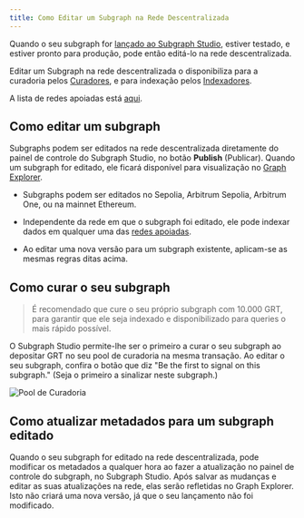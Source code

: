 ```yaml
---
title: Como Editar um Subgraph na Rede Descentralizada
---
```


Quando o seu subgraph for [lançado ao Subgraph Studio](/deploying/deploying-a-subgraph-to-studio), estiver testado, e estiver pronto para produção, pode então editá-lo na rede descentralizada.

Editar um Subgraph na rede descentralizada o disponibiliza para a curadoria pelos [Curadores](/network/curating), e para indexação pelos [Indexadores](/network/indexing).

<VideoEmbed youtube="HfDgC2oNnwo" />

A lista de redes apoiadas está [aqui](/developing/supported-networks).

## Como editar um subgraph

Subgraphs podem ser editados na rede descentralizada diretamente do painel de controle do Subgraph Studio, no botão **Publish** (Publicar). Quando um subgraph for editado, ele ficará disponível para visualização no [Graph Explorer](https://thegraph.com/explorer/).

- Subgraphs podem ser editados no Sepolia, Arbitrum Sepolia, Arbitrum One, ou na mainnet Ethereum.

- Independente da rede em que o subgraph foi editado, ele pode indexar dados em qualquer uma das [redes apoiadas](/developing/supported-networks).

- Ao editar uma nova versão para um subgraph existente, aplicam-se as mesmas regras ditas acima.

## Como curar o seu subgraph

> É recomendado que cure o seu próprio subgraph com 10.000 GRT, para garantir que ele seja indexado e disponibilizado para queries o mais rápido possível.

O Subgraph Studio permite-lhe ser o primeiro a curar o seu subgraph ao depositar GRT no seu pool de curadoria na mesma transação. Ao editar o seu subgraph, confira o botão que diz "Be the first to signal on this subgraph." (Seja o primeiro a sinalizar neste subgraph.)

![Pool de Curadoria](/img/curate-own-subgraph-tx.png)

## Como atualizar metadados para um subgraph editado

Quando o seu subgraph for editado na rede descentralizada, pode modificar os metadados a qualquer hora ao fazer a atualização no painel de controle do subgraph, no Subgraph Studio. Após salvar as mudanças e editar as suas atualizações na rede, elas serão refletidas no Graph Explorer. Isto não criará uma nova versão, já que o seu lançamento não foi modificado.

